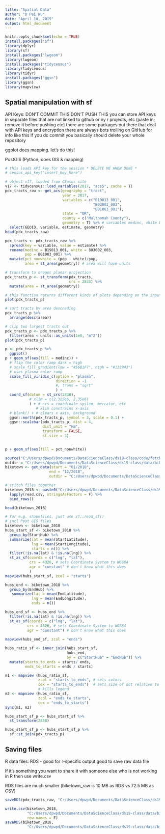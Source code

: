 ```yaml
---
title: "Spatial Data"
author: "D Pei Wu"
date: "April 10, 2019"
output: html_document
---
```


```r
knitr::opts_chunk$set(echo = TRUE)
install.packages("sf")
library(dplyr)
library(sf)
install.packages("lwgeom")
library(lwgeom)
install.packages("tidycensus")
library(tidycensus)
library(tidyr)
install.packages("ggsn")
library(ggsn)
library(mapview)
```


## Spatial manipulation with sf
API Keys:
DON'T COMMIT THIS
DON'T PUSH THIS
you can store API keys in separate files that are not linked to github or ny r projects, etc (paste in; remove it before pushing etc)
there are some packages out there that deal with API keys and encryption
there are always bots trolling on GitHub for info like this
If you do commit you basically should delete your whole repository

ggplot does mapping. let's do this!

PostGIS (Python; does GIS & mapping)

```r
# this loads API key for the session * DELETE ME WHEN DONE *
# census_api_key("insert_key_here")

# object v17, loaded from CEnsus site
v17 <- tidycensus::load_variables(2017, "acs5", cache = T)
pdx_tracts_raw <- get_acs(geography = "tract", 
                          year = 2017,
                          variables = c("B19013_001",
                                        "B03002_003",
                                        "B01003_001"),
                          state = "OR",
                          county = c("Multnomah County"),
                          geometry = T) %>% # variables medinc, white NH, pop
  select(GEOID, variable, estimate, geometry)
head(pdx_tracts_raw)

```

``` r
pdx_tracts <- pdx_tracts_raw %>%
  spread(key = variable, value = estimate) %>%
  rename(medinc = B19013_001, white = B03002_003, 
         pop = B01003_001) %>%
  mutate(pct_nonwhite = (pop - white)/pop, 
         area = st_area(geometry)) # area will have units

# transform to oregon planar projection
pdx_tracts_p <- st_transform(pdx_tracts, 
                             crs = 2838) %>%
  mutate(area = st_area(geometry))

# this function returns different kinds of plots depending on the input type
plot(pdx_tracts_p)

# sort tracts by area descneding
pdx_tracts_p %>%
  arrange(desc(area))

# clip two largest tracts out
pdx_tracts_p <- pdx_tracts_p %>%
  filter(area < units::as_units(1e8, "m^2"))
plot(pdx_tracts_p)

p <- pdx_tracts_p %>%
  ggplot()
p + geom_sf(aes(fill = medinc)) +
  # flip the color ramp dark = high
  # scale_fill_gradient(low = "#56B1F7", high = "#132B43") 
  # uses plasma color ramp
  scale_fill_viridis_c(option = "plasma", 
                       direction = -1
                       #, trans = "sqrt"
                       ) +
  coord_sf(datum = st_crs(2838), 
           # xlim = c(2.325e6, 2.35e6)
           ) + # crs = coordinate system, mercator, etc
              # xlim constrains x-axis
  # blank() + # clears x axis, background
  ggsn::north(pdx_tracts_p, symbol = 3, scale = 0.1) + 
  ggsn::scalebar(pdx_tracts_p, dist = 4,
                 dist_unit = "km",
                 transform = FALSE,
                 st.size = 3)
  
```

```r
p + geom_sf(aes(fill = pct_nonwhite))

```

```r
source("C:/Users/dpwpd/Documents/DataScienceClass/ds19-class/code/fetch_biketown.r")
outdir = "C:/Users/dpwpd/Documents/DataScienceClass/ds19-class/data/biketown/"
biketown <- get_data(start = "01/2018", 
                    end = "12/2018", 
                    outdir = "C:/Users/dpwpd/Documents/DataScienceClass/ds19-class/data/biketown/")

# stitch files together
biketown_2018 <- paste0("C:/Users/dpwpd/Documents/DataScienceClass/ds19-class/data/biketown/", list.files("C:/Users/dpwpd/Documents/DataScienceClass/ds19-class/data/biketown/")) %>%
  lapply(read.csv, stringsAsFactors = F) %>%
  bind_rows()

head(biketown_2018)

# for e.g. shapefiles, just use sf::read_sf()
# incl Post GIS files
biketown <- biketown_2018
hubs_start_sf <- biketown_2018 %>%
  group_by(StartHub) %>%
  summarize(lat = mean(StartLatitude),
            lng = mean(StartLongitude),
            starts = n()) %>%
  filter(!is.na(lat) & !is.na(lng)) %>%
  st_as_sf(coords = c("lng", "lat"),
           crs = 4326, # sets Coordinate System to WGS84
           agr = "constant" # don't know what this does
           )
mapview(hubs_start_sf, zcol = "starts")

hubs_end <- biketown_2018 %>%
  group_by(EndHub) %>%
   summarize(lat = mean(EndLatitude),
            lng = mean(EndLongitude),
            ends = n())

hubs_end_sf <- hubs_end %>%
  filter(!is.na(lat) & !is.na(lng)) %>%
  st_as_sf(coords = c("lng", "lat"),
          crs = 4326, # sets Coordinate System to WGS84
          agr = "constant") # don't know what this does
  
mapview(hubs_end_sf, zcol = "ends")

hubs_ratio_sf <- inner_join(hubs_start_sf,
                            hubs_end,
                            by = c("StartHub" = "EndHub")) %>%
  mutate(starts_to_ends = starts/ ends,
         ends_to_starts = ends / starts)

m1 <- mapview (hubs_ratio_sf, 
               zcol = "starts_to_ends", # sets colors
               cex = "starts_to_ends")  # sets size of dot relative to value
               # kills legend
m2 <- mapview (hubs_ratio_sf, 
               zcol = "ends_to_starts", 
               cex = "ends_to_starts")
sync(m1, m2)

```

```r
hubs_start_sf_p <- hubs_start_sf %>%
  st_transform(2838)

hubs_start_sf_p <- hubs_start_sf_p %>%
  sf::st_join(pdx_tracts_p)

```
## Saving files
R data files: RDS - good for r-specific output
good to save raw data file

If it's something you want to share it with someone else who is not working in R then use write.csv

RDS files are much smaller (biketown_raw is 10 MB as RDS vs 72.5 MB as CSV)

```r
saveRDS(pdx_tracts_raw, "C:/Users/dpwpd/Documents/DataScienceClass/ds19-class/data/pdx_tracts_raw.rds")

write.csv(biketown_2018, 
          "C:/Users/dpwpd/Documents/DataScienceClass/ds19-class/data/biketown_raw.csv",
          row.names = F)
saveRDS(biketown_2018, 
          "C:/Users/dpwpd/Documents/DataScienceClass/ds19-class/data/biketown_raw.rds")


```